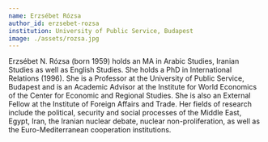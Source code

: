 ```yaml
---
name: Erzsébet Rózsa
author_id: erzsebet-rozsa
institution: University of Public Service, Budapest
image: ./assets/rozsa.jpg
---
```


Erzsébet N. Rózsa (born 1959) holds an MA in Arabic Studies, Iranian Studies as well as English Studies. She holds a PhD in International Relations (1996). She is a Professor at the University of Public Service, Budapest and is an Academic Advisor at the Institute for World Economics of the Center for Economic and Regional Studies. She is also an External Fellow at the Institute of Foreign Affairs and Trade. Her fields of research include the political, security and social processes of the Middle East, Egypt, Iran, the Iranian nuclear debate, nuclear non-proliferation, as well as the Euro-Mediterranean cooperation institutions.
